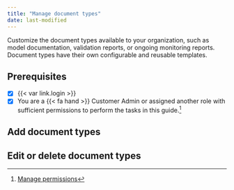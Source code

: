 ```yaml
---
title: "Manage document types"
date: last-modified
---
```


Customize the document types available to your organization, such as model documentation, validation reports, or ongoing monitoring reports. Document types have their own configurable and reusable templates.

::: {.attn}

## Prerequisites

- [x] {{< var link.login >}}
- [x] You are a [{{< fa hand >}} Customer Admin]{.bubble} or assigned another role with sufficient permissions to perform the tasks in this guide.[^1] 

:::

## Add document types

## Edit or delete document types


<!-- FOOTNOTES -->

[^1]: [Manage permissions](/guide/configuration/manage-permissions.qmd)




